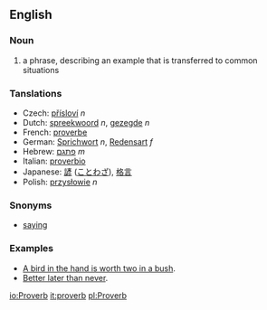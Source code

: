==English==
===Noun===
# a phrase, describing an example that is transferred to common situations

===Tanslations===
*Czech: [[přísloví]] ''n''
*Dutch: [[spreekwoord]] ''n'', [[gezegde]] ''n''
*French: [[proverbe]]
*German: [[Sprichwort]] ''n'', [[Redensart]] ''f''
*Hebrew: [[פתגם]] ''m''
*Italian: [[proverbio]]
*Japanese: [[諺]] ([[ことわざ]]), [[格言]]
*Polish: [[przysłowie]] ''n''

===Snonyms===
*[[saying]]

===Examples===
* [[A bird in the hand is worth two in a bush]].
* [[Better later than never]].

[[io:Proverb]]
[[it:proverb]]
[[pl:Proverb]]